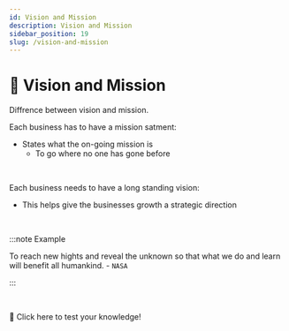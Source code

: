 ```yaml
---
id: Vision and Mission
description: Vision and Mission
sidebar_position: 19
slug: /vision-and-mission
---
```


# 🎯 Vision and Mission


Diffrence between vision and mission.

Each business has to have a mission satment: 
- States what the on-going mission is
  - To go where no one has gone before
<br />

Each business needs to have a long standing vision:
- This helps give the businesses growth a strategic direction

<br />  

:::note Example
  
To reach new hights and reveal the unknown so that what we do and learn will benefit all humankind. - `NASA`

:::

<br />

<ReferenceLink href="http://short.nayanpatel.net/vision-mission-quiz">🧠 Click here to test your knowledge!</ReferenceLink>

